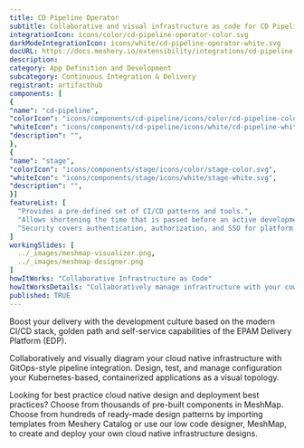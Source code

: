 ```yaml
---
title: CD Pipeline Operator
subtitle: Collaborative and visual infrastructure as code for CD Pipeline Operator
integrationIcon: icons/color/cd-pipeline-operator-color.svg
darkModeIntegrationIcon: icons/white/cd-pipeline-operator-white.svg
docURL: https://docs.meshery.io/extensibility/integrations/cd-pipeline-operator
description: 
category: App Definition and Development
subcategory: Continuous Integration & Delivery
registrant: artifacthub
components: [
{
"name": "cd-pipeline",
"colorIcon": "icons/components/cd-pipeline/icons/color/cd-pipeline-color.svg",
"whiteIcon": "icons/components/cd-pipeline/icons/white/cd-pipeline-white.svg",
"description": "",
},
{
"name": "stage",
"colorIcon": "icons/components/stage/icons/color/stage-color.svg",
"whiteIcon": "icons/components/stage/icons/white/stage-white.svg",
"description": "",
}]
featureList: [
  "Provides a pre-defined set of CI/CD patterns and tools.",
  "Allows shortening the time that is passed before an active development.",
  "Security covers authentication, authorization, and SSO for platform services."
]
workingSlides: [
  ../_images/meshmap-visualizer.png,
  ../_images/meshmap-designer.png
]
howItWorks: "Collaborative Infrastructure as Code"
howItWorksDetails: "Collaboratively manage infrastructure with your coworkers synchronously sharing the same designs."
published: TRUE
---
```

<p>
Boost your delivery with the development culture based on the modern CI/CD stack, golden path and self-service capabilities of the EPAM Delivery Platform (EDP).
</p>
<p>
    Collaboratively and visually diagram your cloud native infrastructure with GitOps-style pipeline integration. Design, test, and manage configuration your Kubernetes-based, containerized applications as a visual topology.
</p>
<p>
    Looking for best practice cloud native design and deployment best practices? Choose from thousands of pre-built components in MeshMap. Choose from hundreds of ready-made design patterns by importing templates from Meshery Catalog or use our low code designer, MeshMap, to create and deploy your own cloud native infrastructure designs.
</p>
